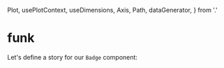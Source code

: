 
  Plot,
  usePlotContext,
  useDimensions,
  Axis,
  Path,
  dataGenerator,
} from '.'

<Meta title="Random Linear" />

# funk

Let's define a story for our `Badge` component:

<Preview>
  <Story name="whatev"></Story>
</Preview>
